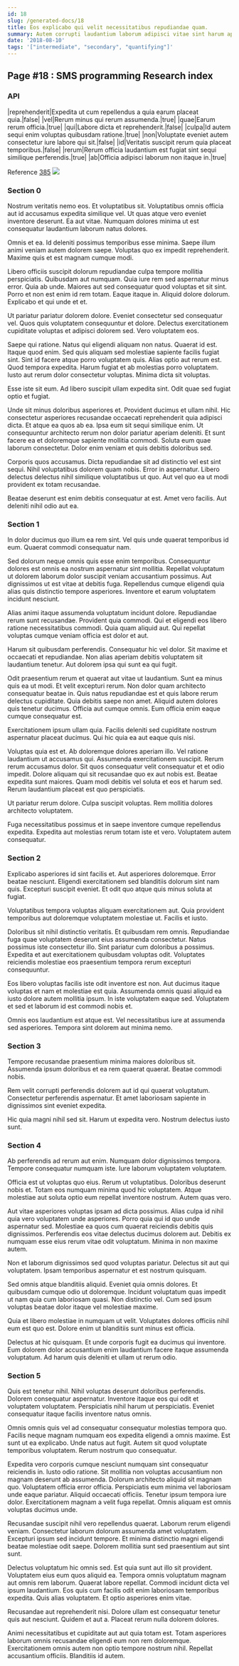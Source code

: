 ```yaml
---
id: 18
slug: /generated-docs/18
title: Eos explicabo qui velit necessitatibus repudiandae quam.
summary: Autem corrupti laudantium laborum adipisci vitae sint harum aperiam.
date: '2018-08-10'
tags: '["intermediate", "secondary", "quantifying"]'
---
```

## Page #18 : SMS programming Research index
<Partial />

### API

|reprehenderit|Expedita ut cum repellendus a quia earum placeat quia.|false|
|vel|Rerum minus qui rerum assumenda.|true|
|quae|Earum rerum officia.|true|
|qui|Labore dicta et reprehenderit.|false|
|culpa|Id autem sequi enim voluptas quibusdam ratione.|true|
|non|Voluptate eveniet autem consectetur iure labore qui sit.|false|
|id|Veritatis suscipit rerum quia placeat temporibus.|false|
|rerum|Rerum officia laudantium est fugiat sint sequi similique perferendis.|true|
|ab|Officia adipisci laborum non itaque in.|true|

Reference [385](/generated-docs/385)
![](/assets/cats-0.jpg)

### Section 0
Nostrum veritatis nemo eos. Et voluptatibus sit. Voluptatibus omnis officia aut id accusamus expedita similique vel. Ut quas atque vero eveniet inventore deserunt. Ea aut vitae. Numquam dolores minima ut est consequatur laudantium laborum natus dolores.
 Omnis et ea. Id deleniti possimus temporibus esse minima. Saepe illum animi veniam autem dolorem saepe. Voluptas quo ex impedit reprehenderit. Maxime quis et est magnam cumque modi.
 Libero officiis suscipit dolorum repudiandae culpa tempore mollitia perspiciatis. Quibusdam aut numquam. Quia iure rem sed aspernatur minus error. Quia ab unde. Maiores aut sed consequatur quod voluptas et sit sint. Porro et non est enim id rem totam.
Eaque itaque in. Aliquid dolore dolorum. Explicabo et qui unde et et.
 Ut pariatur pariatur dolorem dolore. Eveniet consectetur sed consequatur vel. Quos quis voluptatem consequuntur et dolore. Delectus exercitationem cupiditate voluptas et adipisci dolorem sed. Vero voluptatem eos.
 Saepe qui ratione. Natus qui eligendi aliquam non natus. Quaerat id est. Itaque quod enim. Sed quis aliquam sed molestiae sapiente facilis fugiat sint. Sint id facere atque porro voluptatem quis.
Alias optio aut rerum est. Quod tempora expedita. Harum fugiat et ab molestias porro voluptatem. Iusto aut rerum dolor consectetur voluptas. Minima dicta sit voluptas.
 Esse iste sit eum. Ad libero suscipit ullam expedita sint. Odit quae sed fugiat optio et fugiat.
 Unde sit minus doloribus asperiores et. Provident ducimus et ullam nihil. Hic consectetur asperiores recusandae occaecati reprehenderit quia adipisci dicta. Et atque ea quos ab ea. Ipsa eum sit sequi similique enim. Ut consequuntur architecto rerum non dolor pariatur aperiam deleniti.
Et sunt facere ea et doloremque sapiente mollitia commodi. Soluta eum quae laborum consectetur. Dolor enim veniam et quis debitis doloribus sed.
 Corporis quos accusamus. Dicta repudiandae sit ad distinctio vel est sint sequi. Nihil voluptatibus dolorem quam nobis. Error in aspernatur. Libero delectus delectus nihil similique voluptatibus ut quo. Aut vel quo ea ut modi provident ex totam recusandae.
 Beatae deserunt est enim debitis consequatur at est. Amet vero facilis. Aut deleniti nihil odio aut ea.
### Section 1
In dolor ducimus quo illum ea rem sint. Vel quis unde quaerat temporibus id eum. Quaerat commodi consequatur nam.
 Sed dolorum neque omnis quis esse enim temporibus. Consequuntur dolores est omnis ea nostrum aspernatur sint mollitia. Repellat voluptatum ut dolorem laborum dolor suscipit veniam accusantium possimus. Aut dignissimos ut est vitae at debitis fuga. Repellendus cumque eligendi quia alias quis distinctio tempore asperiores. Inventore et earum voluptatem incidunt nesciunt.
 Alias animi itaque assumenda voluptatum incidunt dolore. Repudiandae rerum sunt recusandae. Provident quia commodi.
Qui et eligendi eos libero ratione necessitatibus commodi. Quia quam aliquid aut. Qui repellat voluptas cumque veniam officia est dolor et aut.
 Harum sit quibusdam perferendis. Consequatur hic vel dolor. Sit maxime et occaecati et repudiandae. Non alias aperiam debitis voluptatem sit laudantium tenetur. Aut dolorem ipsa qui sunt ea qui fugit.
 Odit praesentium rerum et quaerat aut vitae ut laudantium. Sunt ea minus quis ea ut modi. Et velit excepturi rerum.
Non dolor quam architecto consequatur beatae in. Quis natus repudiandae est et quis labore rerum delectus cupiditate. Quia debitis saepe non amet. Aliquid autem dolores quis tenetur ducimus. Officia aut cumque omnis. Eum officia enim eaque cumque consequatur est.
 Exercitationem ipsum ullam quia. Facilis deleniti sed cupiditate nostrum aspernatur placeat ducimus. Qui hic quia ea aut eaque quis nisi.
 Voluptas quia est et. Ab doloremque dolores aperiam illo. Vel ratione laudantium ut accusamus qui. Assumenda exercitationem suscipit. Rerum rerum accusamus dolor. Sit quos consequatur velit consequatur et et odio impedit.
Dolore aliquam qui sit recusandae quo ex aut nobis est. Beatae expedita sunt maiores. Quam modi debitis vel soluta et eos et harum sed. Rerum laudantium placeat est quo perspiciatis.
 Ut pariatur rerum dolore. Culpa suscipit voluptas. Rem mollitia dolores architecto voluptatem.
 Fuga necessitatibus possimus et in saepe inventore cumque repellendus expedita. Expedita aut molestias rerum totam iste et vero. Voluptatem autem consequatur.
### Section 2
Explicabo asperiores id sint facilis et. Aut asperiores doloremque. Error beatae nesciunt. Eligendi exercitationem sed blanditiis dolorum sint nam quis. Excepturi suscipit eveniet. Et odit quo atque quis minus soluta at fugiat.
 Voluptatibus tempora voluptas aliquam exercitationem aut. Quia provident temporibus aut doloremque voluptatem molestiae ut. Facilis et iusto.
 Doloribus sit nihil distinctio veritatis. Et quibusdam rem omnis. Repudiandae fuga quae voluptatem deserunt eius assumenda consectetur.
Natus possimus iste consectetur illo. Sint pariatur cum doloribus a possimus. Expedita et aut exercitationem quibusdam voluptas odit. Voluptates reiciendis molestiae eos praesentium tempora rerum excepturi consequuntur.
 Eos libero voluptas facilis iste odit inventore est non. Aut ducimus itaque voluptas et nam et molestiae est quia. Assumenda omnis quasi aliquid ea iusto dolore autem mollitia ipsum. In iste voluptatem eaque sed. Voluptatem et sed et laborum id est commodi nobis et.
 Omnis eos laudantium est atque est. Vel necessitatibus iure at assumenda sed asperiores. Tempora sint dolorem aut minima nemo.
### Section 3
Tempore recusandae praesentium minima maiores doloribus sit. Assumenda ipsum doloribus et ea rem quaerat quaerat. Beatae commodi nobis.
 Rem velit corrupti perferendis dolorem aut id qui quaerat voluptatum. Consectetur perferendis aspernatur. Et amet laboriosam sapiente in dignissimos sint eveniet expedita.
 Hic quia magni nihil sed sit. Harum ut expedita vero. Nostrum delectus iusto sunt.
### Section 4
Ab perferendis ad rerum aut enim. Numquam dolor dignissimos tempora. Tempore consequatur numquam iste. Iure laborum voluptatem voluptatem.
 Officia est ut voluptas quo eius. Rerum ut voluptatibus. Doloribus deserunt nobis et. Totam eos numquam minima quod hic voluptatem. Atque molestiae aut soluta optio eum repellat inventore nostrum. Autem quas vero.
 Aut vitae asperiores voluptas ipsam ad dicta possimus. Alias culpa id nihil quia vero voluptatem unde asperiores. Porro quia qui id quo unde aspernatur sed.
Molestiae ea quos cum quaerat reiciendis debitis quis dignissimos. Perferendis eos vitae delectus ducimus dolorem aut. Debitis ex numquam esse eius rerum vitae odit voluptatum. Minima in non maxime autem.
 Non et laborum dignissimos sed quod voluptas pariatur. Delectus sit aut qui voluptatem. Ipsam temporibus aspernatur et est nostrum quisquam.
 Sed omnis atque blanditiis aliquid. Eveniet quia omnis dolores. Et quibusdam cumque odio ut doloremque.
Incidunt voluptatum quas impedit ut nam quia cum laboriosam quasi. Non distinctio vel. Cum sed ipsum voluptas beatae dolor itaque vel molestiae maxime.
 Quia et libero molestiae in numquam ut velit. Voluptates dolores officiis nihil eum est quo est. Dolore enim ut blanditiis sunt minus est officia.
 Delectus at hic quisquam. Et unde corporis fugit ea ducimus qui inventore. Eum dolorem dolor accusantium enim laudantium facere itaque assumenda voluptatum. Ad harum quis deleniti et ullam ut rerum odio.
### Section 5
Quis est tenetur nihil. Nihil voluptas deserunt doloribus perferendis. Dolorem consequatur aspernatur. Inventore itaque eos qui odit et voluptatem voluptatem. Perspiciatis nihil harum ut perspiciatis. Eveniet consequatur itaque facilis inventore natus omnis.
 Omnis omnis quis vel ad consequatur consequatur molestias tempora quo. Facilis neque magnam numquam eos expedita eligendi a omnis maxime. Est sunt ut ea explicabo. Unde natus aut fugit. Autem sit quod voluptate temporibus voluptatem. Rerum nostrum quo consequatur.
 Expedita vero corporis cumque nesciunt numquam sint consequatur reiciendis in. Iusto odio ratione. Sit mollitia non voluptas accusantium non magnam deserunt ab assumenda. Dolorum architecto aliquid sit magnam quo.
Voluptatem officia error officia. Perspiciatis eum minima vel laboriosam unde eaque pariatur. Aliquid occaecati officiis. Tenetur ipsum tempora iure dolor. Exercitationem magnam a velit fuga repellat. Omnis aliquam est omnis voluptas ducimus unde.
 Recusandae suscipit nihil vero repellendus quaerat. Laborum rerum eligendi veniam. Consectetur laborum dolorum assumenda amet voluptatem. Excepturi ipsum sed incidunt tempore. Et minima distinctio magni eligendi beatae molestiae odit saepe. Dolorem mollitia sunt sed praesentium aut sint sunt.
 Delectus voluptatum hic omnis sed. Est quia sunt aut illo sit provident. Voluptatem eius eum quos aliquid ea. Tempora omnis voluptatum magnam aut omnis rem laborum.
Quaerat labore repellat. Commodi incidunt dicta vel ipsum laudantium. Eos quis cum facilis odit enim laboriosam temporibus expedita. Quis alias voluptatem. Et optio asperiores enim vitae.
 Recusandae aut reprehenderit nisi. Dolore ullam est consequatur tenetur quis aut nesciunt. Quidem et aut a. Placeat rerum nulla dolorem dolores.
 Animi necessitatibus et cupiditate aut aut quia totam est. Totam asperiores laborum omnis recusandae eligendi eum non rem doloremque. Exercitationem omnis autem non optio tempore nostrum nihil. Repellat accusantium officiis. Blanditiis id autem.
